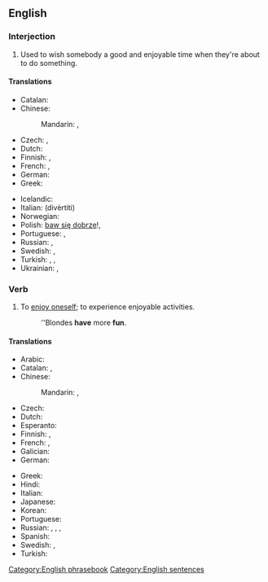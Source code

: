 ==English==

===Interjection===
{{head|en|interjection|head=[[have]] [[fun]]!}}

# Used to wish somebody a good and enjoyable time when they're about to do something.

====Translations====
{{trans-top|wish someone a good time}}
* Catalan: {{t|ca|diverteix-te}}
* Chinese:
*: Mandarin: {{t|cmn|祝你玩得開心|sc=Hani}}, {{t|cmn|祝你玩得开心|tr=zhù nǐ wán de kāixīn|sc=Hani}}
* Czech: {{t|cs|bav se}} {{qualifier|unformal}}, {{t|cs|bavte se}} {{qualifier|formal}}
* Dutch: {{t|nl|veel plezier}}
* Finnish: {{t|fi|pidä hauskaa|s}}, {{t|fi|pitäkää hauskaa|p}}
* French: {{t|fr|amuse-toi}} {{qualifier|informal}}, {{t|fr|amusez-vous}} {{qualifier|formal}}
* German: {{t|de|viel Spaß!}}
* Greek: {{t|el|καλή διασκέδαση|f}}
{{trans-mid}}
* Icelandic: {{t+|is|góða skemmtun}}
* Italian: {{t|it|divertiti}} (divèrtiti)
* Norwegian: {{t|no|kos(a) deg/dykk!}}
* Polish: [[baw się dobrze]]!, {{t|pl|dobrej zabawy!}}
* Portuguese: {{t|pt|[[divirta]]-[[se]]}}, {{t|pt|[[se]] [[divirta]]}}
* Russian: {{qualifier|жела́ю/жела́ем}} {{t|ru|хорошо́ повесели́ться}}, {{qualifier|жела́ю/жела́ем}} {{t|ru|хорошо́ провести́ вре́мя}}
* Swedish: {{t|sv|ha det så roligt}}, {{t|sv|ha det så kul}}
* Turkish: {{t|tr|çok eğlen}}, {{t|tr|çok eğlenin|p}}, {{t|tr|iyi eğlenceler}}
* Ukrainian: {{qualifier|бажа́ю/бажа́ємо}} {{t|uk|добре повеселитися|tr=dóbre poveselýtysja|sc=Cyrl}}, {{qualifier|бажа́ю/бажа́ємо}} {{t|uk|добре провести час|tr=dóbre provestý čas|sc=Cyrl}}
{{trans-bottom}}

===Verb===
{{en-verb|has fun|having fun|had fun|had fun}}

# To [[enjoy oneself]]; to experience enjoyable activities.
#: ''Blondes '''have''' more '''fun'''.

====Translations====
{{trans-top|enjoy oneself}}
* Arabic: {{t|ar|مَرِحَ}}
* Catalan: {{t+|ca|divertir-se}}, {{t+|ca|entretenir-se}}
* Chinese:
*: Mandarin: {{t|cmn|玩得開心|sc=Hani}}, {{t|cmn|玩得开心|tr=wán de kāixīn|sc=Hani}}
* Czech: {{t|cs|bavit se}}
* Dutch: {{t|nl|lol maken}}
* Esperanto: {{t|eo|amuziĝi}}
* Finnish: {{t+|fi|pitää hauskaa}}, {{t+|fi|huvitella}}
* French: {{t+|fr|amuser|alt=s'amuser}}, {{t+|fr|égayer|alt=s'égayer}}
* Galician: {{t|gl|divírtete}}
* German: {{t|de|Spaß haben}}
{{trans-mid}}
* Greek: {{t+|el|διασκεδάζω}}
* Hindi: {{t|hi|मस्ती करना|tr=mastī karnā|sc=Deva}}
* Italian: {{t+|it|divertirsi}}
* Japanese: {{t|ja|楽しむ|tr=たのしむ, tanoshimu}}
* Korean: {{t+|ko|즐기다}}
* Portuguese: {{t|pt|divertir-se}}
* Russian: {{t+|ru|наслажда́ться}}, {{t+|ru|весели́ться}}, {{t+|ru|развлека́ться}}, {{t+|ru|забавля́ться}}
* Spanish: {{t+|es|divertirse}}
* Swedish: {{t+|sv|ha roligt}}, {{t|sv|ha kul}}
* Turkish: {{t+|tr|eğlenmek}}
{{trans-bottom}}

[[Category:English phrasebook]]
[[Category:English sentences]]